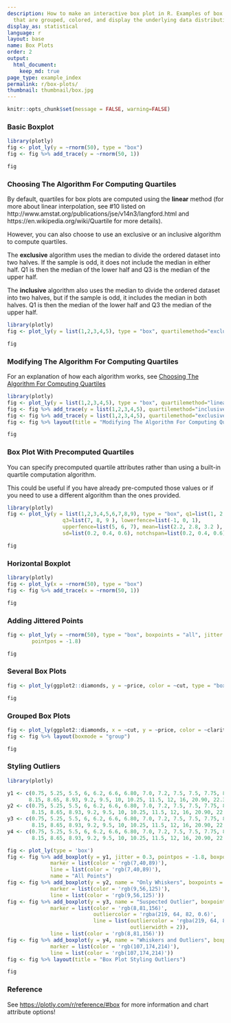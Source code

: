 ```yaml
---
description: How to make an interactive box plot in R. Examples of box plots in R
  that are grouped, colored, and display the underlying data distribution.
display_as: statistical
language: r
layout: base
name: Box Plots
order: 2
output:
  html_document:
    keep_md: true
page_type: example_index
permalink: r/box-plots/
thumbnail: thumbnail/box.jpg
---
```


```r
knitr::opts_chunk$set(message = FALSE, warning=FALSE)
```
### Basic Boxplot

```r
library(plotly)
fig <- plot_ly(y = ~rnorm(50), type = "box")
fig <- fig %>% add_trace(y = ~rnorm(50, 1))

fig
```

### Choosing The Algorithm For Computing Quartiles

By default, quartiles for box plots are computed using the **linear** method (for more about linear interpolation, see #10 listed on http://www.amstat.org/publications/jse/v14n3/langford.html and https://en.wikipedia.org/wiki/Quartile for more details).

However, you can also choose to use an exclusive or an inclusive algorithm to compute quartiles.

The **exclusive** algorithm uses the median to divide the ordered dataset into two halves. If the sample is odd, it does not include the median in either half. Q1 is then the median of the lower half and Q3 is the median of the upper half.

The **inclusive** algorithm also uses the median to divide the ordered dataset into two halves, but if the sample is odd, it includes the median in both halves. Q1 is then the median of the lower half and Q3 the median of the upper half.

```r
library(plotly)
fig <- plot_ly(y = list(1,2,3,4,5), type = "box", quartilemethod="exclusive") # or "inclusive", or "linear" by default

fig
```

### Modifying The Algorithm For Computing Quartiles

For an explanation of how each algorithm works, see [Choosing The Algorithm For Computing Quartiles](https://plotly.com/r/box-plots/#choosing-the-algorithm-for-computing-quartiles)

```r
library(plotly)
fig <- plot_ly(y = list(1,2,3,4,5), type = "box", quartilemethod="linear", name="Linear Quartile Mode")
fig <- fig %>% add_trace(y = list(1,2,3,4,5), quartilemethod="inclusive", name="Inclusive Quartile Mode")
fig <- fig %>% add_trace(y = list(1,2,3,4,5), quartilemethod="exclusive", name="Exclusive Quartile Mode")
fig <- fig %>% layout(title = "Modifying The Algorithm For Computing Quartiles")

fig
```

### Box Plot With Precomputed Quartiles

You can specify precomputed quartile attributes rather than using a built-in quartile computation algorithm.

This could be useful if you have already pre-computed those values or if you need to use a different algorithm than the ones provided.

```r
library(plotly)
fig <- plot_ly(y = list(1,2,3,4,5,6,7,8,9), type = "box", q1=list(1, 2, 3), median=list(4, 5, 6),
                  q3=list(7, 8, 9 ), lowerfence=list(-1, 0, 1),
                  upperfence=list(5, 6, 7), mean=list(2.2, 2.8, 3.2 ),
                  sd=list(0.2, 0.4, 0.6), notchspan=list(0.2, 0.4, 0.6))

fig
```

### Horizontal Boxplot

```r
library(plotly)
fig <- plot_ly(x = ~rnorm(50), type = "box")
fig <- fig %>% add_trace(x = ~rnorm(50, 1))

fig
```

### Adding Jittered Points

```r
fig <- plot_ly(y = ~rnorm(50), type = "box", boxpoints = "all", jitter = 0.3,
        pointpos = -1.8)

fig
```


### Several Box Plots

```r
fig <- plot_ly(ggplot2::diamonds, y = ~price, color = ~cut, type = "box")

fig
```

### Grouped Box Plots

```r
fig <- plot_ly(ggplot2::diamonds, x = ~cut, y = ~price, color = ~clarity, type = "box")
fig <- fig %>% layout(boxmode = "group")

fig
```

### Styling Outliers

```r
library(plotly)

y1 <- c(0.75, 5.25, 5.5, 6, 6.2, 6.6, 6.80, 7.0, 7.2, 7.5, 7.5, 7.75, 8.15,
       8.15, 8.65, 8.93, 9.2, 9.5, 10, 10.25, 11.5, 12, 16, 20.90, 22.3, 23.25)
y2 <- c(0.75, 5.25, 5.5, 6, 6.2, 6.6, 6.80, 7.0, 7.2, 7.5, 7.5, 7.75, 8.15,
        8.15, 8.65, 8.93, 9.2, 9.5, 10, 10.25, 11.5, 12, 16, 20.90, 22.3, 23.25)
y3 <- c(0.75, 5.25, 5.5, 6, 6.2, 6.6, 6.80, 7.0, 7.2, 7.5, 7.5, 7.75, 8.15,
        8.15, 8.65, 8.93, 9.2, 9.5, 10, 10.25, 11.5, 12, 16, 20.90, 22.3, 23.25)
y4 <- c(0.75, 5.25, 5.5, 6, 6.2, 6.6, 6.80, 7.0, 7.2, 7.5, 7.5, 7.75, 8.15,
        8.15, 8.65, 8.93, 9.2, 9.5, 10, 10.25, 11.5, 12, 16, 20.90, 22.3, 23.25)

fig <- plot_ly(type = 'box')
fig <- fig %>% add_boxplot(y = y1, jitter = 0.3, pointpos = -1.8, boxpoints = 'all',
              marker = list(color = 'rgb(7,40,89)'),
              line = list(color = 'rgb(7,40,89)'),
              name = "All Points")
fig <- fig %>% add_boxplot(y = y2, name = "Only Whiskers", boxpoints = FALSE,
              marker = list(color = 'rgb(9,56,125)'),
              line = list(color = 'rgb(9,56,125)'))
fig <- fig %>% add_boxplot(y = y3, name = "Suspected Outlier", boxpoints = 'suspectedoutliers',
              marker = list(color = 'rgb(8,81,156)',
                            outliercolor = 'rgba(219, 64, 82, 0.6)',
                            line = list(outliercolor = 'rgba(219, 64, 82, 1.0)',
                                        outlierwidth = 2)),
              line = list(color = 'rgb(8,81,156)'))
fig <- fig %>% add_boxplot(y = y4, name = "Whiskers and Outliers", boxpoints = 'outliers',
              marker = list(color = 'rgb(107,174,214)'),
              line = list(color = 'rgb(107,174,214)'))
fig <- fig %>% layout(title = "Box Plot Styling Outliers")

fig
```

### Reference

See [https://plotly.com/r/reference/#box](https://plotly.com/r/reference/#box) for more information and chart attribute options!